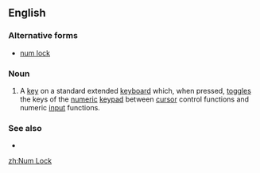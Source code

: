 ==English==

===Alternative forms===
* [[num lock]]

===Noun===
{{en-noun|head=[[num|Num]] [[lock|Lock]]}}

# {{computing}} A [[key]] on a standard extended [[keyboard]] which, when pressed, [[toggle]]s  the keys of the [[numeric]] [[keypad]] between [[cursor]] control functions and numeric [[input]] functions.

===See also===
* {{list|en|computer keys}}

[[zh:Num Lock]]